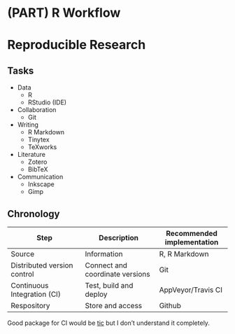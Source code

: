 # (PART) R Workflow {-} 

# Reproducible Research

## Tasks

* Data
    - R
    - RStudio (IDE)
* Collaboration
    - Git
* Writing
    - R Markdown
    - Tinytex
    - TeXworks
* Literature
    - Zotero
    - BibTeX
* Communication
    - Inkscape
    - Gimp


## Chronology

| Step                        | Description                 | Recommended implementation |
|-----------------------------|-----------------------------|----------------------------|
| Source                      | Information                 | R, R Markdown              |
| Distributed version control | Connect and coordinate versions | Git                    |
| Continuous Integration (CI) | Test, build and deploy      | AppVeyor/Travis CI         |
| Respository                 | Store and access            | Github                     |


Good package for CI would be [tic](https://ropenscilabs.github.io/tic/index.html) but I don't understand it completely.